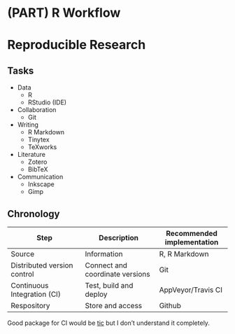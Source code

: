 # (PART) R Workflow {-} 

# Reproducible Research

## Tasks

* Data
    - R
    - RStudio (IDE)
* Collaboration
    - Git
* Writing
    - R Markdown
    - Tinytex
    - TeXworks
* Literature
    - Zotero
    - BibTeX
* Communication
    - Inkscape
    - Gimp


## Chronology

| Step                        | Description                 | Recommended implementation |
|-----------------------------|-----------------------------|----------------------------|
| Source                      | Information                 | R, R Markdown              |
| Distributed version control | Connect and coordinate versions | Git                    |
| Continuous Integration (CI) | Test, build and deploy      | AppVeyor/Travis CI         |
| Respository                 | Store and access            | Github                     |


Good package for CI would be [tic](https://ropenscilabs.github.io/tic/index.html) but I don't understand it completely.